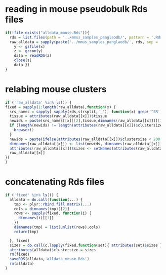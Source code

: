 
# reading in mouse pseudobulk Rds files

```r
if(!file.exists("alldata_mouse.Rds")){
  rds = list.files(path = '../mmus_samples_panglaodb/', pattern = '.Rds.gz', recursive = T)
  raw_alldata = sapply(paste('../mmus_samples_panglaodb/', rds, sep = ''), function(x) { 
    y <- gzfile(x)
    z <- gzcon(y)
    data = readRDS(z)
    close(z)
    data })
}
```

# relabing mouse clusters

```r
if ('raw_alldata' %in% ls()) {
fixed = sapply(1:length(raw_alldata),function(x) {
  srs_names = sapply( sapply(rds,strsplit,'_'), function(x) grep('^SR',x,value=T) ,simplify = F)
  tissue = attributes(raw_alldata[[x]])$tissue
  newids = paste(srs_names[[x]][2],tissue,dimnames(raw_alldata[[x]])[[1]],sep=':')
  if (length(newids) != length(attributes(raw_alldata[[x]])$clustersize)) {
    browser()
  }
  newids = paste(ifelse(attributes(raw_alldata[[x]])$clustersize < 200, 'SMALL_','' ),newids,sep='')
  dimnames(raw_alldata[[x]]) <- list(newids, dimnames(raw_alldata[[x]])[[2]])
  attributes(raw_alldata[[x]])$sizes <- setNames(attributes(raw_alldata[[x]])$clustersize,rownames(raw_alldata[[x]]))
  raw_alldata[[x]]
})
}
```

# concatenating Rds files

```r
if ('fixed' %in% ls()) {
  alldata = do.call(function(...) {
    tmp <- plyr::rbind.fill.matrix(...)
    cols = dimnames(tmp)[[2]]
    rows <- sapply(fixed, function(i) {
      dimnames(i)[[1]]
    })
    dimnames(tmp) = list(unlist(rows),cols)
    return(tmp)

  }, fixed)
  sizes = do.call(c,lapply(fixed,function(set){ attributes(set)$sizes }))
  attributes(alldata)$clustersize = sizes
  rm(fixed)
  saveRDS(alldata,'alldata_mouse.Rds')
  rm(alldata)
}
```
